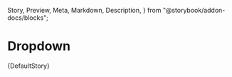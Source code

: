   Story,
  Preview,
  Meta,
  Markdown,
  Description,
} from "@storybook/addon-docs/blocks";



<Meta title="Molecules/Dropdown" component="p6-dropdown" />

# Dropdown

<Preview>
  <Story
    name="Default"
    height="84px"
    parameters={DefaultStory.parameters}
    args={DefaultStory.args}
    argTypes={DefaultStory.argTypes}
  >
    {DefaultStory}
  </Story>
</Preview>

<Description markdown={Readme} />
